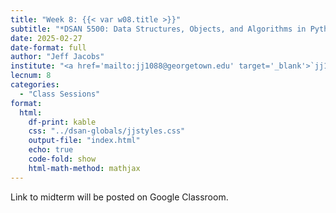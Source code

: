 ```yaml
---
title: "Week 8: {{< var w08.title >}}"
subtitle: "*DSAN 5500: Data Structures, Objects, and Algorithms in Python*"
date: 2025-02-27
date-format: full
author: "Jeff Jacobs"
institute: "<a href='mailto:jj1088@georgetown.edu' target='_blank'>`jj1088@georgetown.edu`</a>"
lecnum: 8
categories:
  - "Class Sessions"
format:
  html:
    df-print: kable
    css: "../dsan-globals/jjstyles.css"
    output-file: "index.html"
    echo: true
    code-fold: show
    html-math-method: mathjax
---
```


Link to midterm will be posted on Google Classroom.
